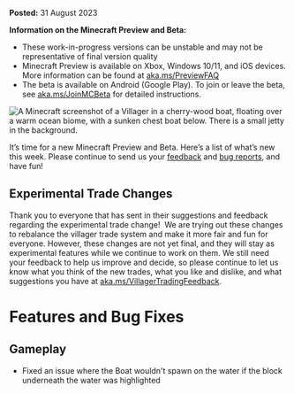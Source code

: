 **Posted:** 31 August 2023

**Information on the Minecraft Preview and Beta:**

-   These work-in-progress versions can be unstable and may not be representative of final version quality
-   Minecraft Preview is available on Xbox, Windows 10/11, and iOS devices. More information can be found at [aka.ms/PreviewFAQ](https://aka.ms/PreviewFAQ)
-   The beta is available on Android (Google Play). To join or leave the beta, see [aka.ms/JoinMCBeta](https://aka.ms/JoinMCBeta) for detailed instructions.

![A Minecraft screenshot of a Villager in a cherry-wood boat, floating over a warm ocean biome, with a sunken chest boat below. There is a small jetty in the background.](https://feedback.minecraft.net/hc/article_attachments/19058160220557)

It’s time for a new Minecraft Preview and Beta. Here’s a list of what’s new this week. Please continue to send us your [feedback](https://aka.ms/MC120Feedback) and [bug reports](https://bugs.mojang.com/), and have fun!

## **Experimental Trade Changes**  
Thank you to everyone that has sent in their suggestions and feedback regarding the experimental trade change!  We are trying out these changes to rebalance the villager trade system and make it more fair and fun for everyone. However, these changes are not yet final, and they will stay as experimental features while we continue to work on them. We still need your feedback to help us improve and decide, so please continue to let us know what you think of the new trades, what you like and dislike, and what suggestions you have at [aka.ms/VillagerTradingFeedback](http://aka.ms/VillagerTradingFeedback).

# **Features and Bug Fixes**

## **Gameplay**

-   Fixed an issue where the Boat wouldn't spawn on the water if the block underneath the water was highlighted

